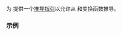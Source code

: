 {{title|{{tt|std::ranges::transform_view}} 的推导指引}}
{{cpp/ranges/transform_view/navbar}}

{{dcl begin}}
{{dcl | since=c++20 |
template&lt; class R, class F &gt;
transform_view( R&amp;&amp;, F ) -&gt; transform_view&lt;views::all_t&lt;R&gt;, F&gt;;
}}
{{dcl end}}

为 {{lc|std::ranges::transform_view}} 提供一个[[cpp/language/class template argument deduction|推导指引]]以允许从 {{lconcept|range}} 和变换函数推导。

===示例===
{{example
| code=
| output=
}}

{{langlinks|en|es|ja}}